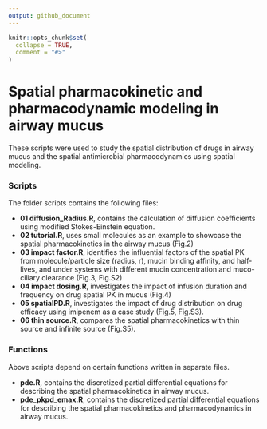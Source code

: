```yaml
---
output: github_document
---
```


```r
knitr::opts_chunk$set(
  collapse = TRUE,
  comment = "#>"
)
```

# Spatial pharmacokinetic and pharmacodynamic modeling in airway mucus

These scripts were used to study the spatial distribution of drugs in airway mucus and the spatial antimicrobial pharmacodynamics using spatial modeling.

### Scripts

The folder scripts contains the following files:
  
-   **01 diffusion_Radius.R**, contains the calculation of diffusion coefficients using modified Stokes-Einstein equation.
-   **02 tutorial.R**, uses small molecules as an example to showcase the spatial pharmacokinetics in the airway mucus (Fig.2)
-   **03 impact factor.R**, identifies the influential factors of the spatial PK from molecule/particle size (radius, r), mucin binding affinity, and half-lives, and under systems with different mucin concentration and muco-ciliary clearance (Fig.3, Fig.S2)
-   **04 impact dosing.R**, investigates the impact of infusion duration and frequency on drug spatial PK in mucus (Fig.4)
-   **05 spatialPD.R**, investigates the impact of drug distribution on drug efficacy using imipenem as a case study (Fig.5, Fig.S3).
-   **06 thin source.R**, compares the spatial pharmacokinetics with thin source and infinite source (Fig.S5).

### Functions

Above scripts depend on certain functions written in separate files.

-   **pde.R**, contains the discretized partial differential equations for describing the spatial pharmacokinetics in airway mucus.
-   **pde_pkpd_emax.R**, contains the discretized partial differential equations for describing the spatial pharmacokinetics and pharmacodynamics in airway mucus.
